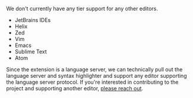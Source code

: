 We don't currently have any tier support for any other editors.

* JetBrains IDEs
* Helix
* Zed
* Vim
* Emacs
* Sublime Text
* Atom


Since the extension is a language server, we can technically pull out the language server and syntax highlighter and support any editor supporting the language server protocol.
If you're interested in contributing to the project and supporting another editor, [please reach out](/contact).
